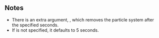 {{Lua/Function |
  prototype = ClientParticleSystem.Play(table {{arg|arguments}}) |
  description = Creates a ClientParticleSystem using the same arguments as [[Lua/Client/ClientParticleSystem/Static Functions/Create|Create]].
}}

==Notes==

* There is an extra argument, {{Arg|timeout}}, which removes the particle system after the specified seconds.
* If {{Arg|timeout}} is not specified, it defaults to 5 seconds.